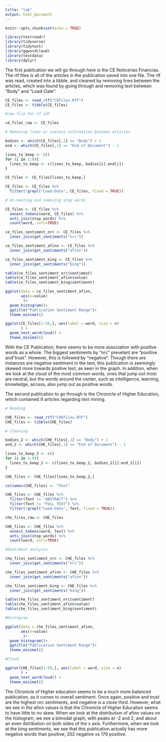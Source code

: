 ```yaml
---
title: "lab"
output: html_document
---
```


```r
knitr::opts_chunk$set(echo = TRUE)
```

```r
library(textreadr)
library(tidyverse)
library(tidytext)
library(ggwordcloud)
library(textdata)
library(dplyr)
```

The first publication we will go through here is the CE Noticerias Financias. The rtf files is all of the articles in the publication saved into one file. The rtf was read, created into a tibble, and cleaned by removing lines between the articles, which was found by going through and removing text between "Body" and "Load-Date".
```r
CE_files <- read_rtf("CEFiles.RTF")
CE_files <- tibble(CE_files)

#raw file for tf-idf

ce_files_raw <- CE_files

# Removing lines w/ useless information between articles

bodies <- which(CE_files[,1] == "Body") + 1
end <- which(CE_files[,1] == "End of Document") - 1

lines_to_keep <- c()
for (i in 1:8){
  lines_to_keep <- c(lines_to_keep, bodies[i]:end[i])
}

CE_files <- CE_files[lines_to_keep,]

CE_files <- CE_files %>%
  filter(!grepl("Load-Date", CE_files, fixed = TRUE))

# Un-nesting and removing stop words

CE_files <- CE_files %>%
  unnest_tokens(word, CE_files) %>%
  anti_join(stop_words) %>% 
  count(word, sort=TRUE)

```

```r
ce_files_sentiment_nrc <- CE_files %>%
  inner_join(get_sentiments("nrc"))

ce_files_sentiment_afinn <- CE_files %>%
  inner_join(get_sentiments("afinn"))

ce_files_sentiment_bing <- CE_files %>%
  inner_join(get_sentiments("bing"))

table(ce_files_sentiment_nrc$sentiment)
table(ce_files_sentiment_afinn$value)
table(ce_files_sentiment_bing$sentiment)
```

```r
ggplot(data = ce_files_sentiment_afinn, 
       aes(x=value)
        )+
  geom_histogram()+
  ggtitle("Publication Sentiment Range")+
  theme_minimal()
```

```r

ggplot(CE_files[1:50,], aes(label = word, size = n)
       ) +
  geom_text_wordcloud() +
  theme_minimal()
```
With the CE Publication, there seems to be more association with positive words as a whole. The biggest sentiments by "nrc" prevelant are "positive and "trust". However, this is followed by "negative". Though there are instances are negative sentiment in the text, this publication is seemingly skewed more towards postive text, as seen in the graph. In addition, when we look at the cloud of the most common words, ones that jump out most are neutral, but the words around the center, such as intelligence, learning, knowledge, access, also jump out as positive words.



The second publication to go through is the Chronicle of Higher Education, which contained 9 articles regarding text mining.
```r
# Reading

CHE_files <- read_rtf("CHEFiles.RTF")
CHE_files <- tibble(CHE_files)

# Cleaning

bodies_2 <- which(CHE_files[,1] == "Body") + 1
end_2 <- which(CHE_files[,1] == "End of Document") - 1

lines_to_keep_2 <- c()
for (i in 1:9){
  lines_to_keep_2 <- c(lines_to_keep_2, bodies_2[i]:end_2[i])
}

CHE_files <- CHE_files[lines_to_keep_2,]

colnames(CHE_files) <- "Text"

CHE_files <- CHE_files %>%
  filter(Text != "ABSTRACT") %>%
  filter(Text != "FULL TEXT") %>%
  filter(!grepl("Load-Date", Text, fixed = TRUE))

che_files_raw <- CHE_files

CHE_files <- CHE_files %>%
  unnest_tokens(word, Text) %>%
  anti_join(stop_words) %>% 
  count(word, sort=TRUE)
```

```r
#Sentiment analysis

che_files_sentiment_nrc <- CHE_files %>%
  inner_join(get_sentiments("nrc"))

che_files_sentiment_afinn <- CHE_files %>%
  inner_join(get_sentiments("afinn"))

che_files_sentiment_bing <- CHE_files %>%
  inner_join(get_sentiments("bing"))

table(che_files_sentiment_nrc$sentiment)
table(che_files_sentiment_afinn$value)
table(che_files_sentiment_bing$sentiment)
```


```r
#Histogram

ggplot(data = che_files_sentiment_afinn, 
       aes(x=value)
        )+
  geom_histogram()+
  ggtitle("Publication Sentiment Range")+
  theme_minimal()
```


```r
#Cloud

ggplot(CHE_files[1:50,], aes(label = word, size = n)
       ) +
  geom_text_wordcloud() +
  theme_minimal()
```

The Chronicle of Higher education seems to be a much more balanced publication, as it comes to overall sentiment. Once again, positive and trust are the highest nrc sentiments, and negative is a close third. However, what we see in the afinn values is that the Chronicle of Higher Education seems to have little to no skew. When we look at the distribution of afinn values on the histogram, we see a bimodal graph, with peaks at -2 and 2, and about an even dstribution on both sides of the x axis. Furthermore, when we look at the bing sentiments, we see that this publication actually has more negative words than positive; 202 negative vs 179 positive.